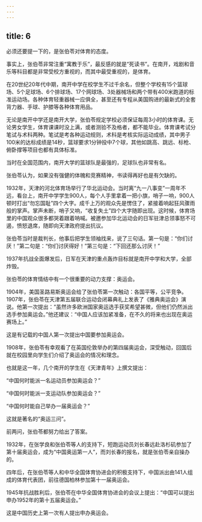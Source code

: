 ```yaml
---
---
---
```

title: 6
---



必须还要提一下的，是张伯苓对体育的态度。

事实上，张伯苓非常注重“寓教于乐”，最反感的就是“死读书”。在南开，戏剧和音乐等科目都是非常受校方重视的，而其中最受重视的，是体育。

在20世纪20年代中期，南开中学在校学生不过千余名，但整个学校有15个篮球场、5个足球场、6个排球场、17个网球场、3处器械场和两个带有400米跑道的标准运动场。各种体育轻重器械一应俱全，甚至还有专程从美国购进的最新式的全套背力器、手球、护膝等各种体育用品。

无论是南开中学还是南开大学，张伯苓规定学校必须保证每周3小时的体育课。无论男女学生，体育课课时没上满，或者测验不及格者，都不能毕业。体育课考试分笔试与术科两种。笔试是考各种运动规则，术科是考核实际运动成绩，其中男子100米的达标成绩是14秒，篮球要求1分钟投中7个球，其他如跳高、跳远、标枪、俯卧撑等项目也都有具体标准。

当时在全国范围内，南开大学的篮球队是最强的，足球队也非常有名。

张伯苓认为，如果没有强健的体魄和竞赛精神，书读得再好也是有欠缺的。

1932年，天津的河北体育场举行了华北运动会。当时离“九一八事变”一周年不远，看台上，南开中学学生900人，每个人手里拿着一把小旗，哨子一响，900人顿时打出“勿忘国耻”四个大字。成千上万的观众先是愣住了，紧接着响起狂风骤雨般的掌声。掌声未断，哨子又响，“收复失土”四个大字随即出现。这时候，体育场里的中国观众很多都哭着跟着呐喊。被邀参加华北运动会的日军驻津总领事怒不可遏，愤怒退席，随即向天津政府提出抗议。

张伯苓当时是裁判长，他事后把学生领袖找来，说了三句话。第一句是：“你们讨厌！”第二句是：“你们讨厌得好！”第三句是：“下回还那么讨厌！”

1937年抗战全面爆发后，日军在天津的重点轰炸目标就是南开中学和大学，全部炸毁。

张伯苓的体育情结中有一个很重要的动力支撑：奥运会。

1904年，美国圣路易斯奥运会给了张伯苓第一次触动：各国平等，公平竞争。1907年，张伯苓在天津第五届联合运动会闭幕典礼上发表了《雅典奥运会》演说。他第一次提出：“虽然许多欧洲国家奥运选手获奖希望甚微，但他们仍然派出选手参加奥运会。”他还建议：“中国人应该加紧准备，在不久的将来也出现在奥运赛场上。”

这是有记载的中国人第一次提出中国要参加奥运会。

1908年，张伯苓有幸观看了在英国伦敦举办的第四届奥运会，深受触动，回国后就在校园里向学生们介绍了奥运会的情况和理念。

也就是这一年，几个南开的学生在《天津青年》上撰文提出：

“中国何时能派一名运动员参加奥运会？”

“中国何时能派一支运动队参加奥运会？”

“中国何时能自己举办一届奥运会？”

这就是著名的“奥运三问”。

前两问，张伯苓都努力给出了答案。

1932年，在张学良和张伯苓等人的支持下，短跑运动员刘长春远赴洛杉矶参加了第十届奥运会，成为“中国奥运第一人”，而刘长春的报名，就是张伯苓亲自操办的。

四年后，在张伯苓等人和中华全国体育协进会的积极支持下，中国派出由141人组成的体育代表团，前往德国柏林参加第十一届奥运会。

1945年抗战胜利后，张伯苓在中华全国体育协进会的会议上提出：“中国可以提出申办1952年的第十五届奥运会。”

这是中国历史上第一次有人提出申办奥运会。